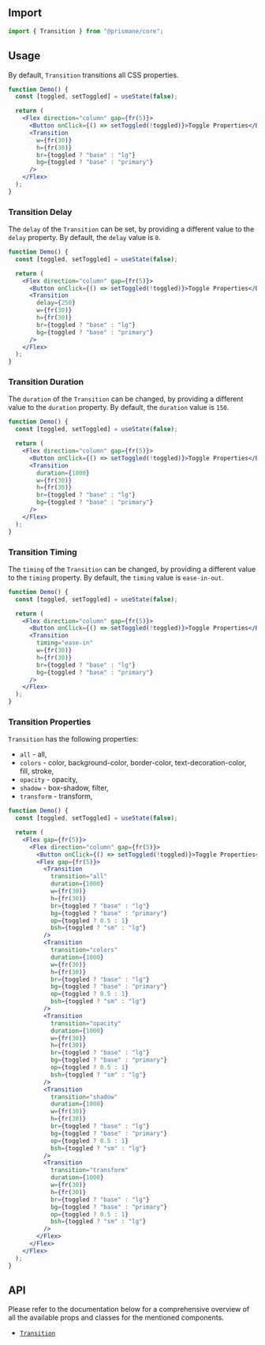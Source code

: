 ## Import

```js
import { Transition } from "@prismane/core";
```

## Usage

By default, `Transition` transitions all CSS properties.

```jsx
function Demo() {
  const [toggled, setToggled] = useState(false);

  return (
    <Flex direction="column" gap={fr(5)}>
      <Button onClick={() => setToggled(!toggled)}>Toggle Properties</Button>
      <Transition
        w={fr(30)}
        h={fr(30)}
        br={toggled ? "base" : "lg"}
        bg={toggled ? "base" : "primary"}
      />
    </Flex>
  );
}
```

### Transition Delay

The `delay` of the `Transition` can be set, by providing a different value to the `delay` property. By default, the `delay` value is `0`.

```jsx
function Demo() {
  const [toggled, setToggled] = useState(false);

  return (
    <Flex direction="column" gap={fr(5)}>
      <Button onClick={() => setToggled(!toggled)}>Toggle Properties</Button>
      <Transition
        delay={250}
        w={fr(30)}
        h={fr(30)}
        br={toggled ? "base" : "lg"}
        bg={toggled ? "base" : "primary"}
      />
    </Flex>
  );
}
```

### Transition Duration

The `duration` of the `Transition` can be changed, by providing a different value to the `duration` property. By default, the `duration` value is `150`.

```jsx
function Demo() {
  const [toggled, setToggled] = useState(false);

  return (
    <Flex direction="column" gap={fr(5)}>
      <Button onClick={() => setToggled(!toggled)}>Toggle Properties</Button>
      <Transition
        duration={1000}
        w={fr(30)}
        h={fr(30)}
        br={toggled ? "base" : "lg"}
        bg={toggled ? "base" : "primary"}
      />
    </Flex>
  );
}
```

### Transition Timing

The `timing` of the `Transition` can be changed, by providing a different value to the `timing` property. By default, the `timing` value is `ease-in-out`.

```jsx
function Demo() {
  const [toggled, setToggled] = useState(false);

  return (
    <Flex direction="column" gap={fr(5)}>
      <Button onClick={() => setToggled(!toggled)}>Toggle Properties</Button>
      <Transition
        timing="ease-in"
        w={fr(30)}
        h={fr(30)}
        br={toggled ? "base" : "lg"}
        bg={toggled ? "base" : "primary"}
      />
    </Flex>
  );
}
```

### Transition Properties

`Transition` has the following properties:

- `all` - all,
- `colors` - color, background-color, border-color, text-decoration-color, fill, stroke,
- `opacity` - opacity,
- `shadow` - box-shadow, filter,
- `transform` - transform,

```jsx
function Demo() {
  const [toggled, setToggled] = useState(false);

  return (
    <Flex gap={fr(5)}>
      <Flex direction="column" gap={fr(5)}>
        <Button onClick={() => setToggled(!toggled)}>Toggle Properties</Button>
        <Flex gap={fr(5)}>
          <Transition
            transition="all"
            duration={1000}
            w={fr(30)}
            h={fr(30)}
            br={toggled ? "base" : "lg"}
            bg={toggled ? "base" : "primary"}
            op={toggled ? 0.5 : 1}
            bsh={toggled ? "sm" : "lg"}
          />
          <Transition
            transition="colors"
            duration={1000}
            w={fr(30)}
            h={fr(30)}
            br={toggled ? "base" : "lg"}
            bg={toggled ? "base" : "primary"}
            op={toggled ? 0.5 : 1}
            bsh={toggled ? "sm" : "lg"}
          />
          <Transition
            transition="opacity"
            duration={1000}
            w={fr(30)}
            h={fr(30)}
            br={toggled ? "base" : "lg"}
            bg={toggled ? "base" : "primary"}
            op={toggled ? 0.5 : 1}
            bsh={toggled ? "sm" : "lg"}
          />
          <Transition
            transition="shadow"
            duration={1000}
            w={fr(30)}
            h={fr(30)}
            br={toggled ? "base" : "lg"}
            bg={toggled ? "base" : "primary"}
            op={toggled ? 0.5 : 1}
            bsh={toggled ? "sm" : "lg"}
          />
          <Transition
            transition="transform"
            duration={1000}
            w={fr(30)}
            h={fr(30)}
            br={toggled ? "base" : "lg"}
            bg={toggled ? "base" : "primary"}
            op={toggled ? 0.5 : 1}
            bsh={toggled ? "sm" : "lg"}
          />
        </Flex>
      </Flex>
    </Flex>
  );
}
```

## API

Please refer to the documentation below for a comprehensive overview of all the available props and classes for the mentioned components.

- [`Transition`](/docs/components-api/transition-api)
